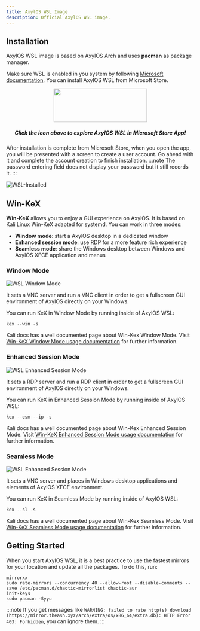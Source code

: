 ```yaml
---
title: AxylOS WSL Image
description: Official AxylOS WSL image.
---
```


## Installation

AxylOS WSL image is based on AxylOS Arch and uses **pacman** as package manager.

Make sure WSL is enabled in you system by following [Microsoft documentation](https://learn.microsoft.com/en-us/windows/wsl/install). You can install AxylOS WSL from Microsoft Store.

<p align="center">
  <a href="https://apps.microsoft.com/store/detail/AxylOS-os/9N1M7Q4F1KQF?hl=en-us&gl=us"><img src="https://upload.wikimedia.org/wikipedia/commons/f/f7/Get_it_from_Microsoft_Badge.svg" width="250" height="90" /></a>
</p>
<h5 align="center">
Click the icon above to explore AxylOS WSL in Microsoft Store App!
</h5>

After installation is complete from Microsoft Store, when you open the app, you will be presented with a screen to create a user account. Go ahead with it and complete the account creation to finish installation.
:::note
The password entering field does not display your password but it still records it.
:::

![WSL-Installed](https://user-images.githubusercontent.com/83867734/226213006-fdedffa1-1ea2-466e-bd08-cdab423e68a2.png)

## Win-KeX

**Win-KeX** allows you to enjoy a GUI experience on AxylOS. It is based on Kali Linux Win-KeX adapted for systemd. You can work in three modes:
* **Window mode**: start a AxylOS desktop in a dedicated window
* **Enhanced session mode**: use RDP for a more feature rich experience
* **Seamless mode**: share the Windows desktop between Windows and AxylOS XFCE application and menus

### Window Mode

![WSL Window Mode](@assets/images/wsl-win.png)

It sets a VNC server and run a VNC client in order to get a fullscreen GUI environment of AxylOS directly on your Windows.

You can run KeX in Window Mode by running inside of AxylOS WSL:
```shell
kex --win -s
```

Kali docs has a well documented page about Win-Kex Window Mode. Visit [Win-KeX Window Mode usage documentation](https://www.kali.org/docs/wsl/win-kex-win/) for further information.

### Enhanced Session Mode

![WSL Enhanced Session Mode](@assets/images/wsl-esm.png)

It sets a RDP server and run a RDP client in order to get a fullscreen GUI environment of AxylOS directly on your Windows.

You can run KeX in Enhanced Session Mode by running inside of AxylOS WSL:
```shell
kex --esm --ip -s
```

Kali docs has a well documented page about Win-Kex Enhanced Session Mode. Visit [Win-KeX Enhanced Session Mode usage documentation](https://www.kali.org/docs/wsl/win-kex-esm/) for further information.

### Seamless Mode

![WSL Enhanced Session Mode](@assets/images/wsl-sl.png)

It sets a VNC server and places in Windows desktop applications and elements of AxylOS XFCE environment.

You can run KeX in Seamless Mode by running inside of AxylOS WSL:
```shell
kex --sl -s
```

Kali docs has a well documented page about Win-Kex Seamless Mode. Visit [Win-KeX Seamless Mode usage documentation](https://www.kali.org/docs/wsl/win-kex-sl/) for further information.

## Getting Started

When you start AxylOS WSL, it is a best practice to use the fastest mirrors for your location and update all the packages. To do this, run:
```shell
mirrorxx
sudo rate-mirrors --concurrency 40 --allow-root --disable-comments --save /etc/pacman.d/chaotic-mirrorlist chaotic-aur
init-keys
sudo pacman -Syyu
```
:::note
If you get messages like `WARNING: failed to rate http(s) download (https://mirror.theash.xyz/arch/extra/os/x86_64/extra.db): HTTP Error 403: Forbidden`, you can ignore them.
:::

<ImageComponent />
